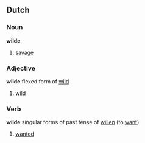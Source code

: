 ==Dutch==

===Noun===
'''wilde'''
#[[savage]]

===Adjective===
'''wilde''' flexed form of [[wild]]
#[[wild]]

===Verb===
'''wilde''' singular forms of past tense of [[willen]] (to [[want]])
#[[wanted]]